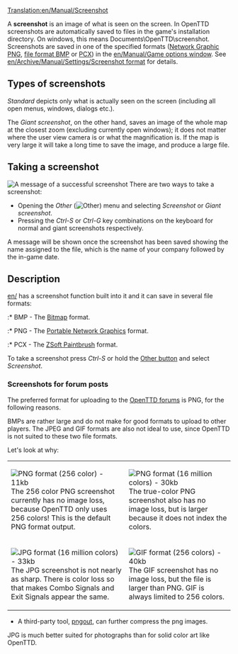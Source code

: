 [[Translation:en/Manual/Screenshot]]


A '''screenshot''' is an image of what is seen on the screen. In OpenTTD screenshots are automatically saved to files in the game's installation directory. On windows, this means Documents\OpenTTD\screenshot. Screenshots are saved in one of the specified  formats ([https://www.wikipedia.org/wiki/Portable Network Graphic PNG], [https://www.wikipedia.org/wiki/BMP file format BMP] or [https://www.wikipedia.org/wiki/PCX PCX]) in the [[en/Manual/Game options window]]. See [[en/Archive/Manual/Settings/Screenshot format]] for details.

==Types of screenshots ==
''Standard'' depicts only what is actually seen on the screen (including all open menus, windows, dialogs etc.).

The ''Giant screenshot'', on the other hand, saves an image of the whole map at the closest zoom (excluding currently open windows); it does not matter where the user view camera is or what the magnification is. If the map is very large it will take a long time to save the image, and produce a large file.

==Taking a screenshot==
[[File:en/screenshot successbox.png|frame|A message of a successful screenshot]]
There are two ways to take a screenshot:
*Opening the ''Other'' ([[File:en/manual html 51cda05b.png|Other]]) menu and selecting ''Screenshot'' or ''Giant screenshot''.
*Pressing the ''Ctrl-S'' or ''Ctrl-G'' key combinations on the keyboard for normal and giant screenshots respectively.

A message will be shown once the screenshot has been saved showing the name assigned to the file, which is the name of your company followed by the in-game date.

==Description==
[[en/]] has a screenshot function built into it and it can save in several file formats:

:* BMP - The [https://www.wikipedia.org/wiki/Windows_bitmap Bitmap] format.
:* PNG - The [http://www.libpng.org/pub/png/ Portable Network Graphics] format.
:* PCX - The [https://www.wikipedia.org/wiki/PCX ZSoft Paintbrush] format.

To take a screenshot press ''Ctrl-S'' or hold the [[en/Manual/Game interface#Other|Other button]] and select ''Screenshot''.

===Screenshots for forum posts===
The preferred format for uploading to the [http://forum.openttd.org/ OpenTTD forums] is PNG, for the following reasons.

BMPs are rather large and do not make for good formats to upload to other players.  The JPEG and GIF formats are also not ideal to use, since OpenTTD is not suited to these two file formats. 

Let's look at why:
{|
|[[File:en/Screenshot optimised pngout.png|none|frame|PNG format (256 color) - 11kb]]
The 256 color PNG screenshot currently has no image loss, because OpenTTD only uses 256 colors! This is the default PNG format output.
|[[File:en/Screenshot png.png|none|frame|PNG format (16 million colors) - 30kb]]
The true-color PNG screenshot also has no image loss, but is larger because it does not index the colors.
|-
|[[File:en/Screenshot jpg.jpeg|none|frame|JPG format (16 million colors) - 33kb]]
The JPG screenshot is not nearly as sharp.  There is color loss so that makes Combo Signals and Exit Signals appear the same.
|[[File:en/Screenshot gif.gif|none|frame|GIF format (256 colors) - 40kb]]
The GIF screenshot has no image loss, but the file is larger than PNG.  GIF is always limited to 256 colors.
|}
* A third-party tool, [http://advsys.net/ken/utils.htm pngout], can further compress the png images.  


JPG is much better suited for photographs than for solid color art like OpenTTD.  

{{en/note|PCX files are a legacy feature as the original Transport Tycoon could only save in PCX format.  PCX files do not compress very much, the example above as a PCX is 233KB.}}